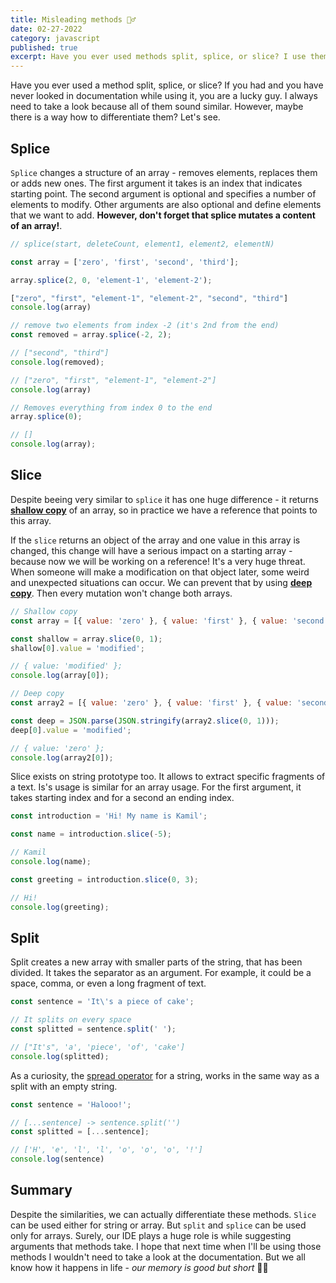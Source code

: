---
title: Misleading methods 🤷‍♂️
date: 02-27-2022
category: javascript
published: true
excerpt: Have you ever used methods split, splice, or slice? I use them sometimes and I have a hard time differentiating them because all of them look and sound similar. However, maybe there is a way how to remember them? Let's see.
---

Have you ever used a method split, splice, or slice? If you had and you have never looked in documentation while using it, you are a lucky guy. I always need to take a look because all of them sound similar. However, maybe there is a way how to differentiate them? Let's see.

## Splice

`Splice` changes a structure of an array - removes elements, replaces them or adds new ones. The first argument it takes is an index that indicates starting point. The second argument is optional and specifies a number of elements to modify. Other arguments are also optional and define elements that we want to add. __However, don't forget that splice mutates a content of an array!__.

```js
// splice(start, deleteCount, element1, element2, elementN)

const array = ['zero', 'first', 'second', 'third'];

array.splice(2, 0, 'element-1', 'element-2');

["zero", "first", "element-1", "element-2", "second", "third"]
console.log(array)

// remove two elements from index -2 (it's 2nd from the end)
const removed = array.splice(-2, 2);

// ["second", "third"] 
console.log(removed);

// ["zero", "first", "element-1", "element-2"]
console.log(array)

// Removes everything from index 0 to the end
array.splice(0);

// []
console.log(array);
```

## Slice

Despite beeing very similar to `splice` it has one huge difference - it returns __[shallow copy](https://developer.mozilla.org/en-US/docs/Glossary/Shallow_copy)__ of an array, so in practice we have a reference that points to this array.

If the `slice` returns an object of the array and one value in this array is changed, this change will have a serious impact on a starting array - because now we will be working on a reference! It's a very huge threat. When someone will make a modification on that object later, some weird and unexpected situations can occur. We can prevent that by using __[deep copy](https://developer.mozilla.org/en-US/docs/Glossary/Deep_copy)__. Then every mutation won't change both arrays.

```js
// Shallow copy
const array = [{ value: 'zero' }, { value: 'first' }, { value: 'second' }, { value: 'third' }];

const shallow = array.slice(0, 1);
shallow[0].value = 'modified';

// { value: 'modified' };
console.log(array[0]);

// Deep copy
const array2 = [{ value: 'zero' }, { value: 'first' }, { value: 'second' }, { value: 'third' }];

const deep = JSON.parse(JSON.stringify(array2.slice(0, 1)));
deep[0].value = 'modified';

// { value: 'zero' };
console.log(array2[0]);
```

Slice exists on string prototype too. It allows to extract specific fragments of a text. Is's usage is similar for an array usage. For the first argument, it takes starting index and for a second an ending index.

```js
const introduction = 'Hi! My name is Kamil';

const name = introduction.slice(-5);

// Kamil
console.log(name);

const greeting = introduction.slice(0, 3);

// Hi!
console.log(greeting);
```

## Split

Split creates a new array with smaller parts of the string, that has been divided. It takes the separator as an argument. For example, it could be a space, comma, or even a long fragment of text.


```js
const sentence = 'It\'s a piece of cake';

// It splits on every space
const splitted = sentence.split(' ');

// ["It's", 'a', 'piece', 'of', 'cake']
console.log(splitted);
```

As a curiosity, the [spread operator](https://developer.mozilla.org/en-US/docs/Web/JavaScript/Reference/Operators/Spread_syntax) for a string, works in the same way as a split with an empty string.

```js
const sentence = 'Halooo!';

// [...sentence] -> sentence.split('')
const splitted = [...sentence]; 

// ['H', 'e', 'l', 'l', 'o', 'o', 'o', '!']
console.log(sentence)
```

## Summary

Despite the similarities, we can actually differentiate these methods. `Slice` can be used either for string or array. But `split` and `splice` can be used only for arrays. Surely, our IDE plays a huge role is while suggesting arguments that methods take. I hope that next time when I'll be using those methods I wouldn't need to take a look at the documentation. But we all know how it happens in life - _our memory is good but short_ 🤷‍♂️
